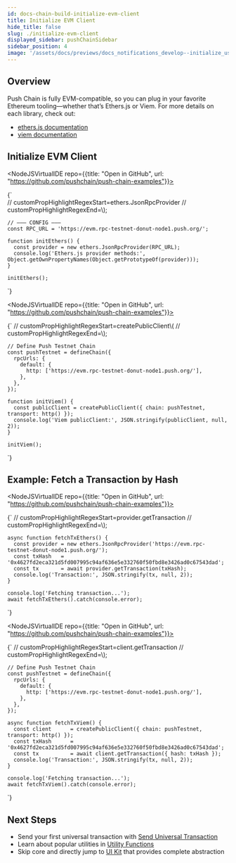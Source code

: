 ```yaml
---
id: docs-chain-build-initialize-evm-client
title: Initialize EVM Client
hide_title: false
slug: ./initialize-evm-client
displayed_sidebar: pushChainSidebar
sidebar_position: 4
image: '/assets/docs/previews/docs_notifications_develop--initialize_user.png'
---
```


## Overview

Push Chain is fully EVM-compatible, so you can plug in your favorite Ethereum tooling—whether that’s Ethers.js or Viem. For more details on each library, check out:

- [ethers.js documentation](https://docs.ethers.org/)
- [viem documentation](https://viem.sh/)

<head>
  <title>{`Initialize EVM Client | Build | Push Chain | Push Documentation`}</title>
</head>


## Initialize EVM Client

<Tabs groupId="initialize-evm-client">
  <TabItem value="ethers_v6" label="Ethers (v6)" default>

<NodeJSVirtualIDE repo={{title: "Open in GitHub", url: "https://github.com/pushchain/push-chain-examples"}}>

{`    
    // customPropHighlightRegexStart=ethers\.JsonRpcProvider
    // customPropHighlightRegexEnd=\\);

    // ——— CONFIG ———
    const RPC_URL = 'https://evm.rpc-testnet-donut-node1.push.org/';

    function initEthers() {
      const provider = new ethers.JsonRpcProvider(RPC_URL);
      console.log('Ethers.js provider methods:', Object.getOwnPropertyNames(Object.getPrototypeOf(provider)));
    }

    initEthers();
`}

</NodeJSVirtualIDE>

  </TabItem>
  <TabItem value="viem" label="Viem">

<NodeJSVirtualIDE repo={{title: "Open in GitHub", url: "https://github.com/pushchain/push-chain-examples"}}>

{`
    // customPropHighlightRegexStart=createPublicClient\\(
    // customPropHighlightRegexEnd=\\);
  
    // Define Push Testnet Chain
    const pushTestnet = defineChain({
      rpcUrls: {
        default: {
          http: ['https://evm.rpc-testnet-donut-node1.push.org/'],
        },
      },
    });

    function initViem() {
      const publicClient = createPublicClient({ chain: pushTestnet, transport: http() });
      console.log('Viem publicClient:', JSON.stringify(publicClient, null, 2));
    }

    initViem();
`}

</NodeJSVirtualIDE>

  </TabItem>
</Tabs>

## Example: Fetch a Transaction by Hash

<Tabs groupId="initialize-evm-client">
  <TabItem value="ethers_v6" label="Ethers (v6)" default>

<NodeJSVirtualIDE repo={{title: "Open in GitHub", url: "https://github.com/pushchain/push-chain-examples"}}>

{`
    // customPropHighlightRegexStart=provider\.getTransaction
    // customPropHighlightRegexEnd=\\);

    async function fetchTxEthers() {
      const provider = new ethers.JsonRpcProvider('https://evm.rpc-testnet-donut-node1.push.org/');
      const txHash   = '0x4627fd2eca321d5fd007995c94af636e5e332760f50fbd8e3426ad0c67543dad';
      const tx       = await provider.getTransaction(txHash);
      console.log('Transaction:', JSON.stringify(tx, null, 2));
    }

    console.log('Fetching transaction...');
    await fetchTxEthers().catch(console.error);
`}

</NodeJSVirtualIDE>

  </TabItem>
  <TabItem value="viem" label="Viem">

<NodeJSVirtualIDE repo={{title: "Open in GitHub", url: "https://github.com/pushchain/push-chain-examples"}}>

{`
    // customPropHighlightRegexStart=client\.getTransaction
    // customPropHighlightRegexEnd=\\);

    // Define Push Testnet Chain
    const pushTestnet = defineChain({
      rpcUrls: {
        default: {
          http: ['https://evm.rpc-testnet-donut-node1.push.org/'],
        },
      },
    });

    async function fetchTxViem() {
      const client      = createPublicClient({ chain: pushTestnet, transport: http() });
      const txHash      = '0x4627fd2eca321d5fd007995c94af636e5e332760f50fbd8e3426ad0c67543dad';
      const tx          = await client.getTransaction({ hash: txHash });
      console.log('Transaction:', JSON.stringify(tx, null, 2));
    }

    console.log('Fetching transaction...');
    await fetchTxViem().catch(console.error);
`}

</NodeJSVirtualIDE>

  </TabItem>
</Tabs>

## Next Steps

- Send your first universal transaction with [Send Universal Transaction](/docs/chain/build/send-universal-transaction)
- Learn about popular utilities in [Utility Functions](/docs/chain/build/utility-functions)  
- Skip core and directly jump to [UI Kit](/docs/chain/ui-kit) that provides complete abstraction